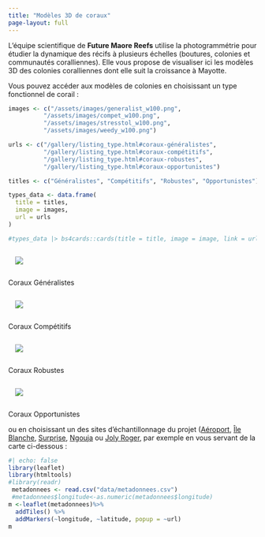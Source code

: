 ```yaml
---
title: "Modèles 3D de coraux"
page-layout: full
---
```


L'équipe scientifique de __Future Maore Reefs__ utilise la photogrammétrie pour étudier la dynamique des récifs à plusieurs échelles (boutures, colonies et communautés coralliennes). Elle vous propose de visualiser ici les modèles 3D des colonies coralliennes dont elle suit la croissance à Mayotte.

Vous pouvez accéder aux modèles de colonies en choisissant un type fonctionnel de corail :

```r

images <- c("/assets/images/generalist_w100.png",
          "/assets/images/compet_w100.png",
          "/assets/images/stresstol_w100.png",
          "/assets/images/weedy_w100.png")

urls <- c("/gallery/listing_type.html#coraux-généralistes",
          "/gallery/listing_type.html#coraux-compétitifs",
          "/gallery/listing_type.html#coraux-robustes",
          "/gallery/listing_type.html#coraux-opportunistes")

titles <- c("Généralistes", "Compétitifs", "Robustes", "Opportunistes")

types_data <- data.frame(
  title = titles,
  image = images,
  url = urls
)

#types_data |> bs4cards::cards(title = title, image = image, link = url, width = "row-cols-4")


```



:::{.d-flex .justify-content-evenly .align-items-center}

:::{.card .text-center .border-0 .mb-3 .shadow}

<a href="../gallery/listing_type.html#coraux-généralistes">
<img src="../assets/images/generalist_w100.png" class="card-img-top" style="padding: 1em;">
</a>

:::{.card-footer .bg-secondary}
Coraux Généralistes
:::

:::


:::{.card .text-center .border-0 .mb-3 .shadow}

<a href="../gallery/listing_type.html#coraux-compétitifs">
<img src="../assets/images/compet_w100.png" class="card-img-top" style="padding: 1em;">
</a>

:::{.card-footer .bg-warning}
Coraux Compétitifs
:::

:::


:::{.card .text-center .border-0 .mb-3 .shadow}

<a href="../gallery/listing_type.html#coraux-robustes">
<img src="../assets/images/stresstol_w100.png" class="card-img-top" style="padding: 1em;">
</a>

:::{.card-footer .bg-success}
Coraux Robustes
:::

:::


:::{.card .text-center .border-0 .mb-3 .shadow}

<a href="../gallery/listing_type.html#coraux-opportunistes">
<img src="../assets/images/weedy_w100.png" class="card-img-top" style="padding: 1em;">
</a>

:::{.card-footer .bg-info}
Coraux Opportunistes
:::

:::

:::



ou en choisissant un des sites d'échantillonnage du projet ([Aéroport](listing_site.html#aeroport), [Île Blanche](listing_site.html#ile-blanche), [Surprise](listing_site.html#surprise), [Ngouja](listing_site.html#ngouja) ou [Joly Roger](listing_site.html#joly-roger), par exemple en vous servant de la carte ci-dessous :

```r
#| echo: false
library(leaflet)
library(htmltools)
#library(readr)
 metadonnees <- read.csv("data/metadonnees.csv")
 #metadonnees$longitude<-as.numeric(metadonnees$longitude)
m <-leaflet(metadonnees)%>% 
  addTiles() %>%
  addMarkers(~longitude, ~latitude, popup = ~url)
m
```

```{=html}
<!--
### Site

| Site          | Description | Image | Allez-y!                                         |
|--------------|--------------|--------------|------------------------------|
| Aeroport      | Lorem Ipsum |       | [Aeroport](listing_site.html#aeroport)           |
| Ile Blanche   | Lorem Ipsum |       | [Ile Blanche](listing_site.html#ile-blanche)     |
| Surprise      | Lorem Ipsum |       | [Surprise](listing_site.html#surprise)           |
| Ngouja        | Lorem Ipsum |       | [Ngouja](listing_site.html#ngouja)               |
| Joly Roger    | Lorem Ipsum |       | [Joly Roger](listing_site.html#joly-roger)       |
| Sakouli       | Lorem Ipsum |       | [Sakouli](listing_site.html#sakouli)             |
| Bandrele      | Lorem Ipsum |       | [Bandrele](listing_site.html#bandrele)           |
| Musical Plage | Lorem Ipsum |       | [Musical Plage](listing_site.html#musical-plage) |
-->
```
